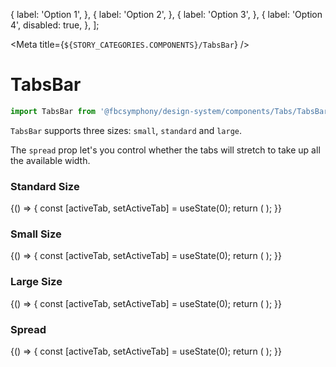 
  {
    label: 'Option 1',
  },
  {
    label: 'Option 2',
  },
  {
    label: 'Option 3',
  },
  {
    label: 'Option 4',
    disabled: true,
  },
];

<Meta title={`${STORY_CATEGORIES.COMPONENTS}/TabsBar`} />

# TabsBar

```js
import TabsBar from '@fbcsymphony/design-system/components/Tabs/TabsBar';
```

`TabsBar` supports three sizes: `small`, `standard` and `large`.

The `spread` prop let's you control whether the tabs will stretch to take up all the available width.

### Standard Size

<Preview>
  <Story name="Standard">
    {() => {
      const [activeTab, setActiveTab] = useState(0);
      return (
        <TabsBar
          tabs={tabs}
          activeTabIndex={activeTab}
          onChange={setActiveTab}
          spread={false}
        />
      );
    }}
  </Story>
</Preview>

### Small Size

<Preview>
  <Story name="Small">
    {() => {
      const [activeTab, setActiveTab] = useState(0);
      return (
        <TabsBar
          tabs={tabs}
          size="small"
          activeTabIndex={activeTab}
          onChange={setActiveTab}
          spread={false}
        />
      );
    }}
  </Story>
</Preview>

### Large Size

<Preview>
  <Story name="Large">
    {() => {
      const [activeTab, setActiveTab] = useState(0);
      return (
        <TabsBar
          tabs={tabs}
          size="large"
          activeTabIndex={activeTab}
          onChange={setActiveTab}
          spread={false}
        />
      );
    }}
  </Story>
</Preview>

### Spread

<Preview>
  <Story name="Spread">
    {() => {
      const [activeTab, setActiveTab] = useState(0);
      return (
        <TabsBar
          tabs={tabs}
          size="large"
          activeTabIndex={activeTab}
          onChange={setActiveTab}
          spread={true}
        />
      );
    }}
  </Story>
</Preview>
